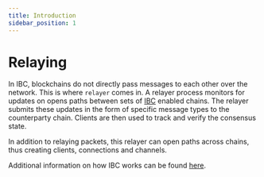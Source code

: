 ```yaml
---
title: Introduction
sidebar_position: 1
---
```

# Relaying

In IBC, blockchains do not directly pass messages to each other over the network. This is where `relayer` comes in. 
A relayer process monitors for updates on opens paths between sets of [IBC](https://ibcprotocol.org/) enabled chains.
The relayer submits these updates in the form of specific message types to the counterparty chain. Clients are then used to 
track and verify the consensus state.

In addition to relaying packets, this relayer can open paths across chains, thus creating clients, connections and channels.

Additional information on how IBC works can be found [here](https://ibc.cosmos.network/).


